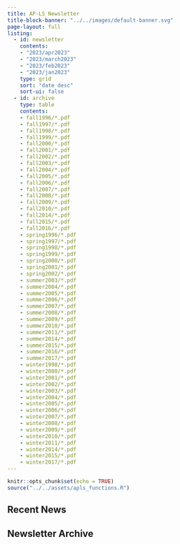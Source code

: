 ```yaml
---
title: AP-LS Newsletter
title-block-banner: "../../images/default-banner.svg"
page-layout: full
listing: 
  - id: newsletter
    contents:
    - "2023/apr2023"
    - "2023/march2023"
    - "2023/feb2023"
    - "2023/jan2023"
    type: grid
    sort: "date desc"
    sort-ui: false
  - id: archive
    type: table
    contents: 
    - fall1996/*.pdf
    - fall1997/*.pdf
    - fall1998/*.pdf
    - fall1999/*.pdf
    - fall2000/*.pdf
    - fall2001/*.pdf
    - fall2002/*.pdf
    - fall2003/*.pdf
    - fall2004/*.pdf
    - fall2005/*.pdf
    - fall2006/*.pdf
    - fall2007/*.pdf
    - fall2008/*.pdf
    - fall2009/*.pdf
    - fall2010/*.pdf
    - fall2014/*.pdf
    - fall2015/*.pdf
    - fall2016/*.pdf
    - spring1996/*.pdf
    - spring1997/*.pdf
    - spring1998/*.pdf
    - spring1999/*.pdf
    - spring2000/*.pdf
    - spring2001/*.pdf
    - spring2002/*.pdf
    - summer2003/*.pdf
    - summer2004/*.pdf
    - summer2005/*.pdf
    - summer2006/*.pdf
    - summer2007/*.pdf
    - summer2008/*.pdf
    - summer2009/*.pdf
    - summer2010/*.pdf
    - summer2011/*.pdf
    - summer2014/*.pdf
    - summer2015/*.pdf
    - summer2016/*.pdf
    - summer2017/*.pdf
    - winter1998/*.pdf
    - winter2000/*.pdf
    - winter2001/*.pdf
    - winter2002/*.pdf
    - winter2003/*.pdf
    - winter2004/*.pdf
    - winter2005/*.pdf
    - winter2006/*.pdf
    - winter2007/*.pdf
    - winter2008/*.pdf
    - winter2009/*.pdf
    - winter2010/*.pdf
    - winter2011/*.pdf
    - winter2014/*.pdf
    - winter2015/*.pdf
    - winter2017/*.pdf
---
```

```r
knitr::opts_chunk$set(echo = TRUE)
source("../../assets/apls_functions.R")
```


## Recent News
```{=html}
<div class="gallery">
  <div class="gallery__icon-column">
      <i class="fa-solid fa-newspaper fa-3x" title="Newsletter" aria-hidden="true"></i>
  </div>
  <div class="gallery__list-column">
```

::: {#newsletter}
:::

## Newsletter Archive
```{=html}
<div class="gallery">
  <div class="gallery__icon-column">
      <i class="fa-solid fa-newspaper fa-3x" title="Newsletter" aria-hidden="true"></i>
  </div>
  <div class="gallery__list-column">
```

::: {#archive}
:::